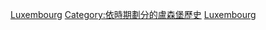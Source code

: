 {{Commons category|Luxembourg by decade}}

[[Category:各年份各國|Luxembourg]]
[[Category:依時期劃分的盧森堡‎歷史|Category:依時期劃分的盧森堡‎歷史]]
[[Category:依年份劃分的歐洲|Luxembourg]]